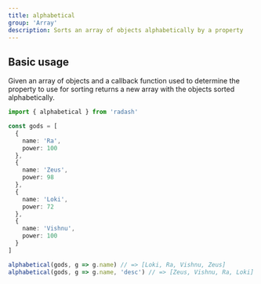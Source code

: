 ```yaml
---
title: alphabetical
group: 'Array'
description: Sorts an array of objects alphabetically by a property
---
```


## Basic usage

Given an array of objects and a callback function used to determine
the property to use for sorting returns a new array with the objects
sorted alphabetically.

```ts
import { alphabetical } from 'radash'

const gods = [
  {
    name: 'Ra',
    power: 100
  },
  {
    name: 'Zeus',
    power: 98
  },
  {
    name: 'Loki',
    power: 72
  },
  {
    name: 'Vishnu',
    power: 100
  }
]

alphabetical(gods, g => g.name) // => [Loki, Ra, Vishnu, Zeus]
alphabetical(gods, g => g.name, 'desc') // => [Zeus, Vishnu, Ra, Loki]
```
